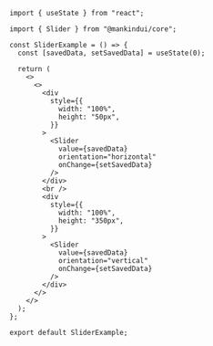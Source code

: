 ```tsx
import { useState } from "react";

import { Slider } from "@mankindui/core";

const SliderExample = () => {
  const [savedData, setSavedData] = useState(0);

  return (
    <>
      <>
        <div
          style={{
            width: "100%",
            height: "50px",
          }}
        >
          <Slider
            value={savedData}
            orientation="horizontal"
            onChange={setSavedData}
          />
        </div>
        <br />
        <div
          style={{
            width: "100%",
            height: "350px",
          }}
        >
          <Slider
            value={savedData}
            orientation="vertical"
            onChange={setSavedData}
          />
        </div>
      </>
    </>
  );
};

export default SliderExample;
```
